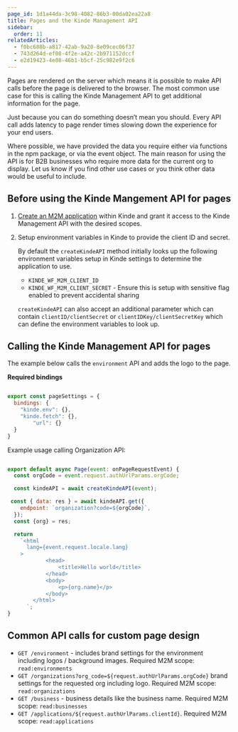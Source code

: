 ```yaml
---
page_id: 1d1a44da-3c98-4082-86b3-00da02ea22a8
title: Pages and the Kinde Management API
sidebar:
  order: 11
relatedArticles:
  - f0bc688b-a817-42ab-9a20-8e09cec06f37
  - 743d264d-ef08-4f2e-a42c-2b971152dccf
  - e2d19423-4e08-46b1-b5cf-25c982e9f2c6
---
```


Pages are rendered on the server which means it is possible to make API calls before the page is delivered to the browser. The most common use case for this is calling the Kinde Management API to get additional information for the page.

<Aside type="warning">

Just because you can do something doesn’t mean you should. Every API call adds latency to page render times slowing down the experience for your end users. 

Where possible, we have provided the data you require either via functions in the npm package, or via the event object. The main reason for using the API is for B2B businesses who require more data for the current org to display. Let us know if you find other use cases or you think other data would be useful to include.

</Aside>

## Before using the Kinde Mangement API for pages

1. [Create an M2M application](/developer-tools/kinde-api/connect-to-kinde-api/) within Kinde and grant it access to the Kinde Management API with the desired scopes.
2. Setup environment variables in Kinde to provide the client ID and secret.
    
    By default the `createKindeAPI` method initially looks up the following environment variables setup in Kinde settings to determine the application to use.
    
    - `KINDE_WF_M2M_CLIENT_ID`
    - `KINDE_WF_M2M_CLIENT_SECRET` - Ensure this is setup with sensitive flag enabled to prevent accidental sharing
    
    `createKindeAPI` can also accept an additional parameter which can contain `clientID/clientSecret` or  `clientIDKey/clientSecretKey` which can define the environment variables to look up.
    
## Calling the Kinde Management API for pages

The example below calls the `environment` API and adds the logo to the page.

**Required bindings**

```js

export const pageSettings = {
  bindings: {
    "kinde.env": {},
    "kinde.fetch": {},
		"url": {}
  }
}
```

Example usage calling Organization API:

```jsx

export default async Page(event: onPageRequestEvent) {
  const orgCode = event.request.authUrlParams.orgCode;

  const kindeAPI = await createKindeAPI(event);

 const { data: res } = await kindeAPI.get({
    endpoint: `organization?code=${orgCode}`,
  });
  const {org} = res;

  return 
    `<html
      lang={event.request.locale.lang}
    >
		    <head>
			    <title>Hello world</title>
		    </head>
		    <body>
			    <p>{org.name}</p>
		    </body>
	    </html>
	  `;
}
```

## Common API calls for custom page design

- `GET /environment` - includes brand settings for the environment including logos / background images. Required M2M scope:  `read:environments`
- `GET /organizations?org_code=${request.authUrlParams.orgCode}` brand settings for the requested org including logo. Required M2M scope: `read:organizations`
- `GET /business` - business details like the business name. Required M2M scope: `read:businesses`
- `GET /applications/${request.authUrlParams.clientId}`. Required M2M scope: `read:applications`

